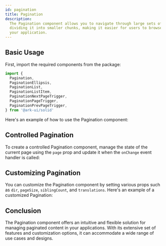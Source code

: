 ```yaml
---
id: pagination
title: Pagination
description:
  The Pagination component allows you to navigate through large sets of data by
  dividing it into smaller chunks, making it easier for users to browse through
  your application.
---
```



<Playground />

## Basic Usage

First, import the required components from the package:

```ts
import {
  Pagination,
  PaginationEllipsis,
  PaginationList,
  PaginationListItem,
  PaginationNextPageTrigger,
  PaginationPageTrigger,
  PaginationPrevPageTrigger,
} from '@ark-ui/solid'
```

Here's an example of how to use the Pagination component:

<Story id="Basic" />

## Controlled Pagination

To create a controlled Pagination component, manage the state of the current
page using the `page` prop and update it when the `onChange` event handler is
called:

<Story id="Controlled" />

## Customizing Pagination

You can customize the Pagination component by setting various props such as
`dir`, `pageSize`, `siblingCount`, and `translations`. Here's an example of a
customized Pagination:

<Story id="Customized" />

## Conclusion

The Pagination component offers an intuitive and flexible solution for managing
paginated content in your applications. With its extensive set of features and
customization options, it can accommodate a wide range of use cases and designs.
